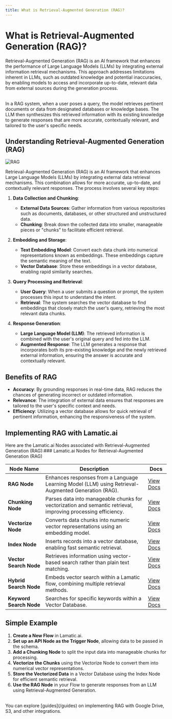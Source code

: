 ```yaml
---
title: What is Retrieval-Augmented Generation (RAG)?
---
```


# What is Retrieval-Augmented Generation (RAG)?

Retrieval-Augmented Generation (RAG) is an AI framework that enhances the performance of Large Language Models (LLMs) by integrating external information retrieval mechanisms. This approach addresses limitations inherent in LLMs, such as outdated knowledge and potential inaccuracies, by enabling models to access and incorporate up-to-date, relevant data from external sources during the generation process.

<br />
In a RAG system, when a user poses a query, the model retrieves pertinent documents
or data from designated databases or knowledge bases. The LLM then synthesizes this
retrieved information with its existing knowledge to generate responses that are
more accurate, contextually relevant, and tailored to the user's specific needs.

## Understanding Retrieval-Augmented Generation (RAG)

![RAG](./img/rag.png)

Retrieval-Augmented Generation (RAG) is an AI framework that enhances Large Language Models (LLMs) by integrating external data retrieval mechanisms. This combination allows for more accurate, up-to-date, and contextually relevant responses. The process involves several key steps:

1. **Data Collection and Chunking**:

   - **External Data Sources**: Gather information from various repositories such as documents, databases, or other structured and unstructured data.
   - **Chunking**: Break down the collected data into smaller, manageable pieces or "chunks" to facilitate efficient retrieval.

2. **Embedding and Storage**:

   - **Text Embedding Model**: Convert each data chunk into numerical representations known as embeddings. These embeddings capture the semantic meaning of the text.
   - **Vector Database**: Store these embeddings in a vector database, enabling rapid similarity searches.

3. **Query Processing and Retrieval**:

   - **User Query**: When a user submits a question or prompt, the system processes this input to understand the intent.
   - **Retrieval**: The system searches the vector database to find embeddings that closely match the user's query, retrieving the most relevant data chunks.

4. **Response Generation**:
   - **Large Language Model (LLM)**: The retrieved information is combined with the user's original query and fed into the LLM.
   - **Augmented Response**: The LLM generates a response that incorporates both its pre-existing knowledge and the newly retrieved external information, ensuring the answer is accurate and contextually relevant.

## Benefits of RAG

- **Accuracy**: By grounding responses in real-time data, RAG reduces the chances of generating incorrect or outdated information.
- **Relevance**: The integration of external data ensures that responses are tailored to the user's specific context and needs.
- **Efficiency**: Utilizing a vector database allows for quick retrieval of pertinent information, enhancing the responsiveness of the system.

## Implementing RAG with Lamatic.ai

Here are the Lamatic.ai Nodes associated with Retrieval-Augmented Generation (RAG):### Lamatic.ai Nodes for Retrieval-Augmented Generation (RAG)

| Node Name               | Description                                                                                                   | Docs                     |
| ----------------------- | ------------------------------------------------------------------------------------------------------------- | ------------------------ |
| **RAG Node**            | Enhances responses from a Language Learning Model (LLM) using Retrieval-Augmented Generation (RAG).           | [View Docs](/docs/nodes/rag-node) |
| **Chunking Node**       | Parses data into manageable chunks for vectorization and semantic retrieval, improving processing efficiency. | [View Docs](/docs/nodes/chunking-node) |
| **Vectorize Node**      | Converts data chunks into numeric vector representations using an embedding model.                            | [View Docs](/docs/nodes/vectorize-node) |
| **Index Node**          | Inserts records into a vector database, enabling fast semantic retrieval.                                     | [View Docs](/docs/nodes/index-node) |
| **Vector Search Node**  | Retrieves information using vector-based search rather than plain text matching.                              | [View Docs](/docs/nodes/vector-search-node) |
| **Hybrid Search Node**  | Embeds vector search within a Lamatic flow, combining multiple retrieval methods.                             | [View Docs](/docs/nodes/hybrid-search-node) |
| **Keyword Search Node** | Searches for specific keywords within a Vector Database.                                                      | [View Docs](/docs/nodes/keyword-search-node) |

## Simple Example 
1. **Create a New Flow** in Lamatic.ai.  
2. **Set up an API Node as the Trigger Node**, allowing data to be passed in the schema.  
3. **Add a Chunking Node** to split the input data into manageable chunks for processing.  
4. **Vectorize the Chunks** using the Vectorize Node to convert them into numerical vector representations.  
5. **Store the Vectorized Data** in a Vector Database using the Index Node for efficient semantic retrieval.  
6. **Use the RAG Node** in your Flow to generate responses from an LLM using Retrieval-Augmented Generation.  
<br/>
You can explore [guides](/guides) on implementing RAG with Google Drive, S3, and other integrations.
